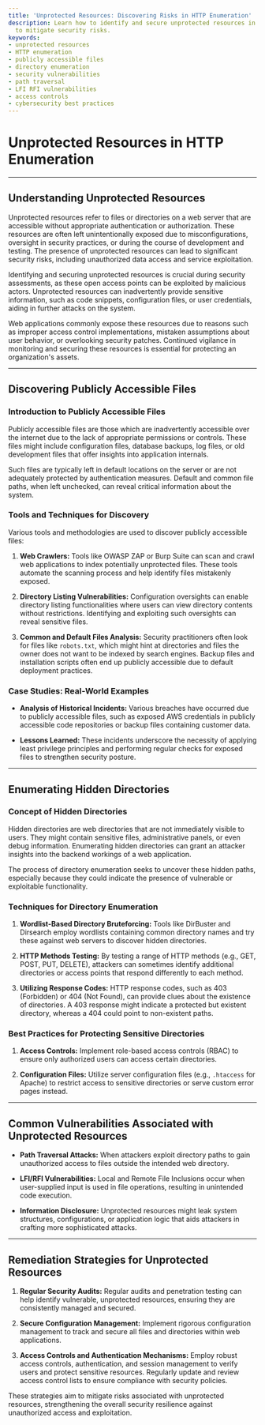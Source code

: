 ```yaml
---
title: 'Unprotected Resources: Discovering Risks in HTTP Enumeration'
description: Learn how to identify and secure unprotected resources in web applications
  to mitigate security risks.
keywords:
- unprotected resources
- HTTP enumeration
- publicly accessible files
- directory enumeration
- security vulnerabilities
- path traversal
- LFI RFI vulnerabilities
- access controls
- cybersecurity best practices
---
```


# Unprotected Resources in HTTP Enumeration

---

## Understanding Unprotected Resources

Unprotected resources refer to files or directories on a web server that are accessible without appropriate authentication or authorization. These resources are often left unintentionally exposed due to misconfigurations, oversight in security practices, or during the course of development and testing. The presence of unprotected resources can lead to significant security risks, including unauthorized data access and service exploitation.

Identifying and securing unprotected resources is crucial during security assessments, as these open access points can be exploited by malicious actors. Unprotected resources can inadvertently provide sensitive information, such as code snippets, configuration files, or user credentials, aiding in further attacks on the system.

Web applications commonly expose these resources due to reasons such as improper access control implementations, mistaken assumptions about user behavior, or overlooking security patches. Continued vigilance in monitoring and securing these resources is essential for protecting an organization's assets.

---

## Discovering Publicly Accessible Files

### Introduction to Publicly Accessible Files

Publicly accessible files are those which are inadvertently accessible over the internet due to the lack of appropriate permissions or controls. These files might include configuration files, database backups, log files, or old development files that offer insights into application internals.

Such files are typically left in default locations on the server or are not adequately protected by authentication measures. Default and common file paths, when left unchecked, can reveal critical information about the system.

### Tools and Techniques for Discovery

Various tools and methodologies are used to discover publicly accessible files:

1. **Web Crawlers:** Tools like OWASP ZAP or Burp Suite can scan and crawl web applications to index potentially unprotected files. These tools automate the scanning process and help identify files mistakenly exposed.

2. **Directory Listing Vulnerabilities:** Configuration oversights can enable directory listing functionalities where users can view directory contents without restrictions. Identifying and exploiting such oversights can reveal sensitive files.

3. **Common and Default Files Analysis:** Security practitioners often look for files like `robots.txt`, which might hint at directories and files the owner does not want to be indexed by search engines. Backup files and installation scripts often end up publicly accessible due to default deployment practices.

### Case Studies: Real-World Examples

- **Analysis of Historical Incidents:** Various breaches have occurred due to publicly accessible files, such as exposed AWS credentials in publicly accessible code repositories or backup files containing customer data.
  
- **Lessons Learned:** These incidents underscore the necessity of applying least privilege principles and performing regular checks for exposed files to strengthen security posture.

---

## Enumerating Hidden Directories

### Concept of Hidden Directories

Hidden directories are web directories that are not immediately visible to users. They might contain sensitive files, administrative panels, or even debug information. Enumerating hidden directories can grant an attacker insights into the backend workings of a web application.

The process of directory enumeration seeks to uncover these hidden paths, especially because they could indicate the presence of vulnerable or exploitable functionality.

### Techniques for Directory Enumeration

1. **Wordlist-Based Directory Bruteforcing:** Tools like DirBuster and Dirsearch employ wordlists containing common directory names and try these against web servers to discover hidden directories.

2. **HTTP Methods Testing:** By testing a range of HTTP methods (e.g., GET, POST, PUT, DELETE), attackers can sometimes identify additional directories or access points that respond differently to each method.

3. **Utilizing Response Codes:** HTTP response codes, such as 403 (Forbidden) or 404 (Not Found), can provide clues about the existence of directories. A 403 response might indicate a protected but existent directory, whereas a 404 could point to non-existent paths.

### Best Practices for Protecting Sensitive Directories

1. **Access Controls:** Implement role-based access controls (RBAC) to ensure only authorized users can access certain directories.

2. **Configuration Files:** Utilize server configuration files (e.g., `.htaccess` for Apache) to restrict access to sensitive directories or serve custom error pages instead.

---

## Common Vulnerabilities Associated with Unprotected Resources

- **Path Traversal Attacks:** When attackers exploit directory paths to gain unauthorized access to files outside the intended web directory.

- **LFI/RFI Vulnerabilities:** Local and Remote File Inclusions occur when user-supplied input is used in file operations, resulting in unintended code execution.

- **Information Disclosure:** Unprotected resources might leak system structures, configurations, or application logic that aids attackers in crafting more sophisticated attacks.

---

## Remediation Strategies for Unprotected Resources

1. **Regular Security Audits:** Regular audits and penetration testing can help identify vulnerable, unprotected resources, ensuring they are consistently managed and secured.

2. **Secure Configuration Management:** Implement rigorous configuration management to track and secure all files and directories within web applications.

3. **Access Controls and Authentication Mechanisms:** Employ robust access controls, authentication, and session management to verify users and protect sensitive resources. Regularly update and review access control lists to ensure compliance with security policies. 

These strategies aim to mitigate risks associated with unprotected resources, strengthening the overall security resilience against unauthorized access and exploitation.